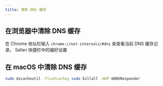 ```yaml
---
title: 清除 DNS 缓存
---
```



## 在浏览器中清除 DNS 缓存

<Tabs groupId="browser">
  <TabItem value="Chrome">
    在 Chrome 地址栏输入 <code>chrome://net-internals/#dns</code> 来查看当前 DNS
    缓存记录。
  </TabItem>
  <TabItem value="Safari">Safari 快捷栏中的偏好设置</TabItem>
</Tabs>

## 在 macOS 中清除 DNS 缓存

```bash
sudo dscacheutil -flushcache; sudo killall -HUP mDNSResponder
```
